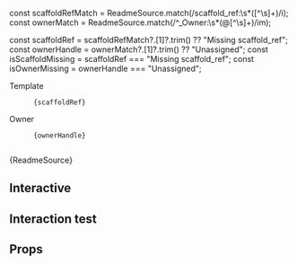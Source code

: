 
const scaffoldRefMatch = ReadmeSource.match(/scaffold_ref:\s*([^\s]+)/i);
const ownerMatch = ReadmeSource.match(/^_Owner:\s*(@[^\s]+)/im);

const scaffoldRef = scaffoldRefMatch?.[1]?.trim() ?? "Missing scaffold_ref";
const ownerHandle = ownerMatch?.[1]?.trim() ?? "Unassigned";
const isScaffoldMissing = scaffoldRef === "Missing scaffold_ref";
const isOwnerMissing = ownerHandle === "Unassigned";

<Meta of={Stories} />

<div style={{ display: "flex", gap: "1rem", marginBottom: "1rem", flexWrap: "wrap" }}>
  <div>
    <div style={{ fontSize: "0.75rem", letterSpacing: "0.08em", textTransform: "uppercase", color: "var(--text-muted-color)" }}>
      Template
    </div>
    <code
      data-testid="docs-template-ref"
      style={isScaffoldMissing ? { color: "var(--color-danger-text)" } : undefined}
    >
      {scaffoldRef}
    </code>
  </div>
  <div>
    <div style={{ fontSize: "0.75rem", letterSpacing: "0.08em", textTransform: "uppercase", color: "var(--text-muted-color)" }}>
      Owner
    </div>
    <code
      data-testid="docs-owner-handle"
      style={isOwnerMissing ? { color: "var(--color-danger-text)" } : undefined}
    >
      {ownerHandle}
    </code>
  </div>
</div>

<Markdown>{ReadmeSource}</Markdown>

## Interactive
<Canvas>
  <Story of={Stories.Basic} />
</Canvas>

## Interaction test
<Canvas>
  <Story of={Stories.Interaction} />
</Canvas>

## Props
<ArgTypes of={Stories} />
